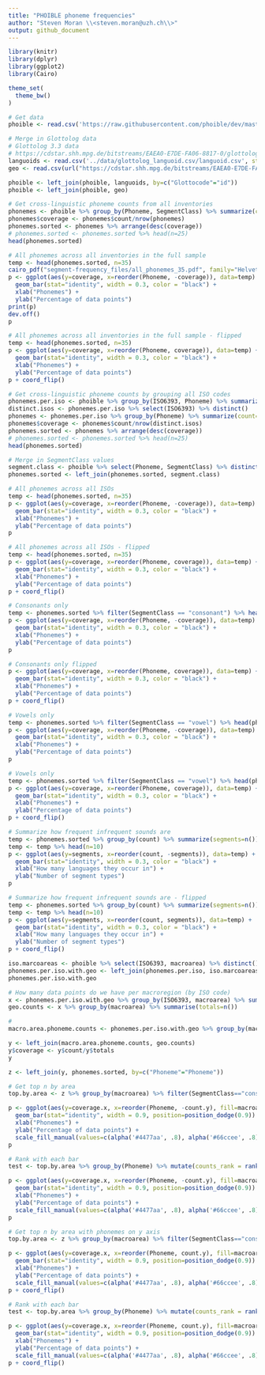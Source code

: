 ```yaml
---
title: "PHOIBLE phoneme frequencies"
author: "Steven Moran \\<steven.moran@uzh.ch\\>"
output: github_document
---
```

  
```r
library(knitr)
library(dplyr)
library(ggplot2)
library(Cairo)

theme_set(
  theme_bw()
)

```

```r
# Get data
phoible <- read.csv('https://raw.githubusercontent.com/phoible/dev/master/data/phoible.csv', stringsAsFactors = F)
```

```r
# Merge in Glottolog data
# Glottolog 3.3 data
# https://cdstar.shh.mpg.de/bitstreams/EAEA0-E7DE-FA06-8817-0/glottolog_languoid.csv.zip
languoids <- read.csv('../data/glottolog_languoid.csv/languoid.csv', stringsAsFactors = FALSE) 
geo <- read.csv(url("https://cdstar.shh.mpg.de/bitstreams/EAEA0-E7DE-FA06-8817-0/languages_and_dialects_geo.csv"), stringsAsFactors = FALSE)

phoible <- left_join(phoible, languoids, by=c("Glottocode"="id"))
phoible <- left_join(phoible, geo)
```

```r
# Get cross-linguistic phoneme counts from all inventories
phonemes <- phoible %>% group_by(Phoneme, SegmentClass) %>% summarize(count=n())
phonemes$coverage <- phonemes$count/nrow(phonemes)
phonemes.sorted <- phonemes %>% arrange(desc(coverage))
# phonemes.sorted <- phonemes.sorted %>% head(n=25)
head(phonemes.sorted)
```

```r
# All phonemes across all inventories in the full sample
temp <- head(phonemes.sorted, n=35)
cairo_pdf("segment-frequency_files/all_phonemes_35.pdf", family="Helvetica")
p <- ggplot(aes(y=coverage, x=reorder(Phoneme, -coverage)), data=temp) +
  geom_bar(stat="identity", width = 0.3, color = "black") +
  xlab("Phonemes") +
  ylab("Percentage of data points")
print(p)
dev.off()
p
```

```r
# All phonemes across all inventories in the full sample - flipped
temp <- head(phonemes.sorted, n=35)
p <- ggplot(aes(y=coverage, x=reorder(Phoneme, coverage)), data=temp) +
  geom_bar(stat="identity", width = 0.3, color = "black") +
  xlab("Phonemes") +
  ylab("Percentage of data points")
p + coord_flip()
```

```r
# Get cross-linguistic phoneme counts by grouping all ISO codes
phonemes.per.iso <- phoible %>% group_by(ISO6393, Phoneme) %>% summarize(count=n())
distinct.isos <- phonemes.per.iso %>% select(ISO6393) %>% distinct()
phonemes <- phonemes.per.iso %>% group_by(Phoneme) %>% summarize(count=n())
phonemes$coverage <- phonemes$count/nrow(distinct.isos)
phonemes.sorted <- phonemes %>% arrange(desc(coverage))
# phonemes.sorted <- phonemes.sorted %>% head(n=25)
head(phonemes.sorted)

# Merge in SegmentClass values
segment.class <- phoible %>% select(Phoneme, SegmentClass) %>% distinct()
phonemes.sorted <- left_join(phonemes.sorted, segment.class)
```

```r
# All phonemes across all ISOs
temp <- head(phonemes.sorted, n=35)
p <- ggplot(aes(y=coverage, x=reorder(Phoneme, -coverage)), data=temp) +
  geom_bar(stat="identity", width = 0.3, color = "black") +
  xlab("Phonemes") +
  ylab("Percentage of data points")
p
```

```r
# All phonemes across all ISOs - flipped
temp <- head(phonemes.sorted, n=35)
p <- ggplot(aes(y=coverage, x=reorder(Phoneme, coverage)), data=temp) +
  geom_bar(stat="identity", width = 0.3, color = "black") +
  xlab("Phonemes") +
  ylab("Percentage of data points")
p + coord_flip()
```


```r
# Consonants only
temp <- phonemes.sorted %>% filter(SegmentClass == "consonant") %>% head(phonemes.sorted, n=35)
p <- ggplot(aes(y=coverage, x=reorder(Phoneme, -coverage)), data=temp) +
  geom_bar(stat="identity", width = 0.3, color = "black") +
  xlab("Phonemes") +
  ylab("Percentage of data points")
p
```

```r
# Consonants only flipped
p <- ggplot(aes(y=coverage, x=reorder(Phoneme, coverage)), data=temp) +
  geom_bar(stat="identity", width = 0.3, color = "black") +
  xlab("Phonemes") +
  ylab("Percentage of data points")
p + coord_flip()
```

```r
# Vowels only
temp <- phonemes.sorted %>% filter(SegmentClass == "vowel") %>% head(phonemes.sorted, n=35)
p <- ggplot(aes(y=coverage, x=reorder(Phoneme, -coverage)), data=temp) +
  geom_bar(stat="identity", width = 0.3, color = "black") +
  xlab("Phonemes") +
  ylab("Percentage of data points")
p
```

```r
# Vowels only
temp <- phonemes.sorted %>% filter(SegmentClass == "vowel") %>% head(phonemes.sorted, n=35)
p <- ggplot(aes(y=coverage, x=reorder(Phoneme, coverage)), data=temp) +
  geom_bar(stat="identity", width = 0.3, color = "black") +
  xlab("Phonemes") +
  ylab("Percentage of data points")
p + coord_flip()
```

```r
# Summarize how frequent infrequent sounds are
temp <- phonemes.sorted %>% group_by(count) %>% summarize(segments=n())
temp <- temp %>% head(n=10)
p <- ggplot(aes(y=segments, x=reorder(count, -segments)), data=temp) +
  geom_bar(stat="identity", width = 0.3, color = "black") +
  xlab("How many languages they occur in") +
  ylab("Number of segment types")
p
```

```r
# Summarize how frequent infrequent sounds are - flipped
temp <- phonemes.sorted %>% group_by(count) %>% summarize(segments=n())
temp <- temp %>% head(n=10)
p <- ggplot(aes(y=segments, x=reorder(count, segments)), data=temp) +
  geom_bar(stat="identity", width = 0.3, color = "black") +
  xlab("How many languages they occur in") +
  ylab("Number of segment types")
p + coord_flip()
```

```r
iso.marcoareas <- phoible %>% select(ISO6393, macroarea) %>% distinct()
phonemes.per.iso.with.geo <- left_join(phonemes.per.iso, iso.marcoareas)
phonemes.per.iso.with.geo

# How many data points do we have per macroregion (by ISO code)
x <- phonemes.per.iso.with.geo %>% group_by(ISO6393, macroarea) %>% summarize(count=n())
geo.counts <- x %>% group_by(macroarea) %>% summarise(totals=n())

# 
macro.area.phoneme.counts <- phonemes.per.iso.with.geo %>% group_by(macroarea, Phoneme) %>% summarize(count = n()) %>% filter(macroarea!="")  %>% filter(!is.na(macroarea))

y <- left_join(macro.area.phoneme.counts, geo.counts)
y$coverage <- y$count/y$totals
y

z <- left_join(y, phonemes.sorted, by=c("Phoneme"="Phoneme"))
```

```r
# Get top n by area
top.by.area <- z %>% group_by(macroarea) %>% filter(SegmentClass=="consonant") %>% top_n(n = 10, wt = coverage.y)

p <- ggplot(aes(y=coverage.x, x=reorder(Phoneme, -count.y), fill=macroarea), data=top.by.area) +
  geom_bar(stat="identity", width = 0.9, position=position_dodge(0.9)) +
  xlab("Phonemes") +
  ylab("Percentage of data points") +
  scale_fill_manual(values=c(alpha('#4477aa', .8), alpha('#66ccee', .8), alpha('#228833', .8), alpha('#ccbb44', .8), alpha('#ee6677', .8), alpha('#aa3377', .8)))
p
```
```r
# Rank with each bar
test <- top.by.area %>% group_by(Phoneme) %>% mutate(counts_rank = rank(-coverage.x)) %>% ungroup()

p <- ggplot(aes(y=coverage.x, x=reorder(Phoneme, -count.y), fill=macroarea, group=counts_rank), data=test) +
  geom_bar(stat="identity", width = 0.9, position=position_dodge(0.9)) +
  xlab("Phonemes") +
  ylab("Percentage of data points") +
  scale_fill_manual(values=c(alpha('#4477aa', .8), alpha('#66ccee', .8), alpha('#228833', .8), alpha('#ccbb44', .8), alpha('#ee6677', .8), alpha('#aa3377', .8)))
p
```

```r
# Get top n by area with phonemes on y axis
top.by.area <- z %>% group_by(macroarea) %>% filter(SegmentClass=="consonant") %>% top_n(n = 20, wt = coverage.y)

p <- ggplot(aes(y=coverage.x, x=reorder(Phoneme, count.y), fill=macroarea), data=top.by.area) +
  geom_bar(stat="identity", width = 0.9, position=position_dodge(0.9)) +
  xlab("Phonemes") +
  ylab("Percentage of data points") +
  scale_fill_manual(values=c(alpha('#4477aa', .8), alpha('#66ccee', .8), alpha('#228833', .8), alpha('#ccbb44', .8), alpha('#ee6677', .8), alpha('#aa3377', .8)))
p + coord_flip()
```

```r
# Rank with each bar
test <- top.by.area %>% group_by(Phoneme) %>% mutate(counts_rank = rank(coverage.x)) %>% ungroup()

p <- ggplot(aes(y=coverage.x, x=reorder(Phoneme, count.y), fill=macroarea, group=counts_rank), data=test) +
  geom_bar(stat="identity", width = 0.9, position=position_dodge(0.9)) +
  xlab("Phonemes") +
  ylab("Percentage of data points") +
  scale_fill_manual(values=c(alpha('#4477aa', .8), alpha('#66ccee', .8), alpha('#228833', .8), alpha('#ccbb44', .8), alpha('#ee6677', .8), alpha('#aa3377', .8)))
p + coord_flip()
```
